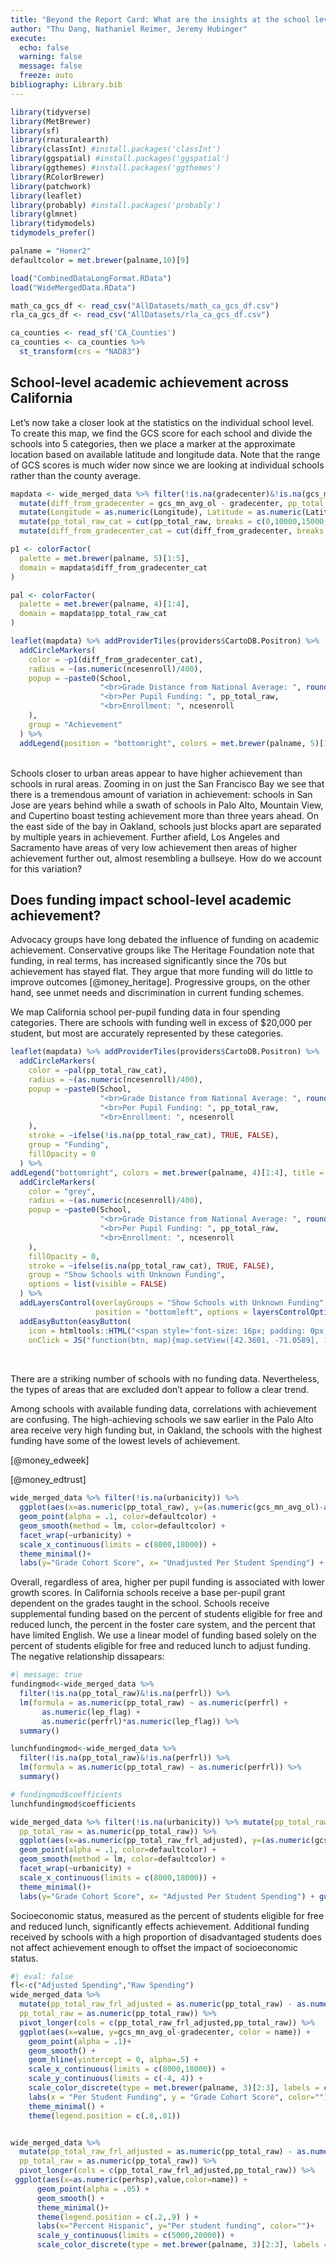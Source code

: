 ```yaml
---
title: "Beyond the Report Card: What are the insights at the school level that we can observe?"
author: "Thu Dang, Nathaniel Reimer, Jeremy Hubinger"
execute: 
  echo: false
  warning: false
  message: false
  freeze: auto
bibliography: Library.bib
---
```


```r
library(tidyverse)
library(MetBrewer)
library(sf)
library(rnaturalearth)
library(classInt) #install.packages('classInt')
library(ggspatial) #install.packages('ggspatial')
library(ggthemes) #install.packages('ggthemes')
library(RColorBrewer)
library(patchwork)
library(leaflet)
library(probably) #install.packages('probably')
library(glmnet)
library(tidymodels)
tidymodels_prefer()
```

```r
palname = "Homer2"
defaultcolor = met.brewer(palname,10)[9]
```

```r
load("CombinedDataLongFormat.RData")
load("WideMergedData.RData")
```

```r
math_ca_gcs_df <- read_csv("AllDatasets/math_ca_gcs_df.csv")
rla_ca_gcs_df <- read_csv("AllDatasets/rla_ca_gcs_df.csv")
```

```r
ca_counties <- read_sf('CA_Counties')
ca_counties <- ca_counties %>%
  st_transform(crs = "NAD83")
```


## School-level academic achievement across California

Let's now take a closer look at the statistics on the individual school level. To create this map, we find the GCS score for each school and divide the schools into 5 categories, then we place a marker at the approximate location based on available latitude and longitude data. Note that the range of GCS scores is much wider now since we are looking at individual schools rather than the county average.

```r
mapdata <- wide_merged_data %>% filter(!is.na(gradecenter)&!is.na(gcs_mn_avg_ol)) %>% 
  mutate(diff_from_gradecenter = gcs_mn_avg_ol - gradecenter, pp_total_raw = as.numeric(pp_total_raw)) %>%
  mutate(Longitude = as.numeric(Longitude), Latitude = as.numeric(Latitude)) %>%
  mutate(pp_total_raw_cat = cut(pp_total_raw, breaks = c(0,10000,15000,20000,Inf))) %>%
  mutate(diff_from_gradecenter_cat = cut(diff_from_gradecenter, breaks = c(-Inf, -3, -1, 1, 3, Inf)))

p1 <- colorFactor(
  palette = met.brewer(palname, 5)[1:5],
  domain = mapdata$diff_from_gradecenter_cat
)

pal <- colorFactor(
  palette = met.brewer(palname, 4)[1:4],
  domain = mapdata$pp_total_raw_cat
)

leaflet(mapdata) %>% addProviderTiles(providers$CartoDB.Positron) %>% 
  addCircleMarkers(
    color = ~p1(diff_from_gradecenter_cat),
    radius = ~(as.numeric(ncesenroll)/400),
    popup = ~paste0(School, 
                    "<br>Grade Distance from National Average: ", round(diff_from_gradecenter, digits = 3),
                    "<br>Per Pupil Funding: ", pp_total_raw,
                    "<br>Enrollment: ", ncesenroll
    ),
    group = "Achievement"
  ) %>% 
  addLegend(position = "bottomright", colors = met.brewer(palname, 5)[1:5], title = "Achievement", labels = c("3+ years behind", "1-3 years behind",  "Within 1 year of national average",  "1-3 years ahead", "3+ years ahead"))
```
<br>
Schools closer to urban areas appear to have higher achievement than schools in rural areas. Zooming in on just the San Francisco Bay we see that there is a tremendous amount of variation in achievement: schools in San Jose are years behind while a swath of schools in Palo Alto, Mountain View, and Cupertino boast testing achievement more than three years ahead. On the east side of the bay in Oakland, schools just blocks apart are separated by multiple years in achievement. Further afield, Los Angeles and Sacramento have areas of very low achievement then areas of higher achievement further out, almost resembling a bullseye. How do we account for this variation?

## Does funding impact school-level academic achievement?

Advocacy groups have long debated the influence of funding on academic achievement. Conservative groups like The Heritage Foundation note that funding, in real terms, has increased significantly since the 70s but achievement has stayed flat. They argue that more funding will do little to improve outcomes [@money_heritage]. Progressive groups, on the other hand, see unmet needs and discrimination in current funding schemes. 

We map California school per-pupil funding data in four spending categories. There are schools with funding well in excess of $20,000 per student, but most are accurately represented by these categories.

```r

leaflet(mapdata) %>% addProviderTiles(providers$CartoDB.Positron) %>% 
  addCircleMarkers(
    color = ~pal(pp_total_raw_cat),
    radius = ~(as.numeric(ncesenroll)/400),
    popup = ~paste0(School, 
                    "<br>Grade Distance from National Average: ", round(diff_from_gradecenter, digits = 3),
                    "<br>Per Pupil Funding: ", pp_total_raw,
                    "<br>Enrollment: ", ncesenroll
    ),
    stroke = ~ifelse(!is.na(pp_total_raw_cat), TRUE, FALSE),
    group = "Funding",
    fillOpacity = 0
  ) %>%
addLegend("bottomright", colors = met.brewer(palname, 4)[1:4], title = "Per Student Funding", labels = c("$10,000 or less", "$10,000 to $15,000", "15,000 to 20,000", "Greater than 20,000")) %>%
  addCircleMarkers(
    color = "grey",
    radius = ~(as.numeric(ncesenroll)/400),
    popup = ~paste0(School, 
                    "<br>Grade Distance from National Average: ", round(diff_from_gradecenter, digits = 3),
                    "<br>Per Pupil Funding: ", pp_total_raw,
                    "<br>Enrollment: ", ncesenroll
    ),
    fillOpacity = 0,
    stroke = ~ifelse(is.na(pp_total_raw_cat), TRUE, FALSE),
    group = "Show Schools with Unknown Funding",
    options = list(visible = FALSE)
  ) %>% 
  addLayersControl(overlayGroups = "Show Schools with Unknown Funding",
                   position = "bottomleft", options = layersControlOptions(collapsed = FALSE)) %>%
  addEasyButton(easyButton(
    icon = htmltools::HTML("<span style='font-size: 16px; padding: 0px;'>Zoom to Boston</span>"), title = "Zoom to Level 1",
    onClick = JS("function(btn, map){map.setView([42.3601, -71.0589], 16);}")))
  
```
<br>
There are a striking number of schools with no funding data. Nevertheless, the types of areas that are excluded don't appear to follow a clear trend.

Among schools with available funding data, correlations with achievement are confusing. The high-achieving schools we saw earlier in the Palo Alto area receive very high funding but, in Oakland, the schools with the highest funding have some of the lowest levels of achievement.




[@money_edweek] 

[@money_edtrust]

```r
wide_merged_data %>% filter(!is.na(urbanicity)) %>%
  ggplot(aes(x=as.numeric(pp_total_raw), y=(as.numeric(gcs_mn_avg_ol)-as.numeric(gradecenter)))) +
  geom_point(alpha = .1, color=defaultcolor) + 
  geom_smooth(method = lm, color=defaultcolor) + 
  facet_wrap(~urbanicity) + 
  scale_x_continuous(limits = c(8000,18000)) + 
  theme_minimal()+
  labs(y="Grade Cohort Score", x= "Unadjusted Per Student Spending") + guides(color="none") +   geom_hline(yintercept = 0)
```

Overall, regardless of area, higher per pupil funding is associated with lower growth scores. In California schools receive a base per-pupil grant dependent on the grades taught in the school. Schools receive supplemental funding based on the percent of students eligible for free and reduced lunch, the percent in the foster care system, and the percent that have limited English. We use a linear model of funding based solely on the percent of students eligible for free and reduced lunch to adjust funding. The negative relationship dissapears:

```r
#| message: true
fundingmod<-wide_merged_data %>% 
  filter(!is.na(pp_total_raw)&!is.na(perfrl)) %>% 
  lm(formula = as.numeric(pp_total_raw) ~ as.numeric(perfrl) + 
       as.numeric(lep_flag) + 
       as.numeric(perfrl)*as.numeric(lep_flag)) %>%
  summary()

lunchfundingmod<-wide_merged_data %>% 
  filter(!is.na(pp_total_raw)&!is.na(perfrl)) %>% 
  lm(formula = as.numeric(pp_total_raw) ~ as.numeric(perfrl)) %>%
  summary()

# fundingmod$coefficients
lunchfundingmod$coefficients
```

```r
wide_merged_data %>% filter(!is.na(urbanicity)) %>% mutate(pp_total_raw_frl_adjusted = as.numeric(pp_total_raw) - as.numeric(perfrl)*lunchfundingmod$coefficients[2],
  pp_total_raw = as.numeric(pp_total_raw)) %>%
  ggplot(aes(x=as.numeric(pp_total_raw_frl_adjusted), y=(as.numeric(gcs_mn_avg_ol)-as.numeric(gradecenter)))) +
  geom_point(alpha = .1, color=defaultcolor) + 
  geom_smooth(method = lm, color=defaultcolor) + 
  facet_wrap(~urbanicity) + 
  scale_x_continuous(limits = c(8000,18000)) + 
  theme_minimal()+
  labs(y="Grade Cohort Score", x= "Adjusted Per Student Spending") + guides(color="none") +   geom_hline(yintercept = 0)

```

Socioeconomic status, measured as the percent of students eligible for free and reduced lunch, significantly effects achievement. Additional funding received by schools with a high proportion of disadvantaged students does not affect achievement enough to offset the impact of socioeconomic status.

```r
#| eval: false
fl<-c("Adjusted Spending","Raw Spending")
wide_merged_data %>%
  mutate(pp_total_raw_frl_adjusted = as.numeric(pp_total_raw) - as.numeric(perfrl)*lunchfundingmod$coefficients[2],
  pp_total_raw = as.numeric(pp_total_raw)) %>%
  pivot_longer(cols = c(pp_total_raw_frl_adjusted,pp_total_raw)) %>%
  ggplot(aes(x=value, y=gcs_mn_avg_ol-gradecenter, color = name)) + 
    geom_point(alpha = .1)+
    geom_smooth() +
    geom_hline(yintercept = 0, alpha=.5) + 
    scale_x_continuous(limits = c(8000,18000)) +
    scale_y_continuous(limits = c(-4, 4)) +
    scale_color_discrete(type = met.brewer(palname, 3)[2:3], labels = c("Raw Spending", "Adjusted Spending")) + 
    labs(x = "Per Student Funding", y = "Grade Cohort Score", color="") + 
    theme_minimal() + 
    theme(legend.position = c(.8,.81))


wide_merged_data %>%
  mutate(pp_total_raw_frl_adjusted = as.numeric(pp_total_raw) - as.numeric(perfrl)*lunchfundingmod$coefficients[2],
  pp_total_raw = as.numeric(pp_total_raw)) %>%
  pivot_longer(cols = c(pp_total_raw_frl_adjusted,pp_total_raw)) %>%
 ggplot(aes(x=as.numeric(perhsp),value,color=name)) +
      geom_point(alpha = .05) +
      geom_smooth() + 
      theme_minimal()+
      theme(legend.position = c(.2,.9) ) + 
      labs(x="Percent Hispanic", y="Per student funding", color="")+
      scale_y_continuous(limits = c(5000,20000)) +
      scale_color_discrete(type = met.brewer(palname, 3)[2:3], labels = c("Raw Spending", "Adjusted Spending"))
```
